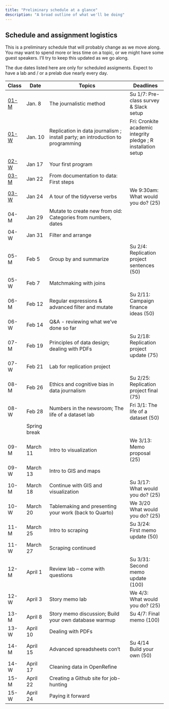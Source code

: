 ```yaml
---
title: "Preliminary schedule at a glance"
description: "A broad outline of what we'll be doing"
--- 
```


## Schedule and assignment logistics

This is a preliminary schedule that will probably change as we move along. You may want to spend more or less time on a topic, or we might have some guest speakers. I'll try to keep this updated as we go along.

The due dates listed here are only for scheduled assigments. Expect to have a lab and / or a prelab due nearly every day. 

| Class | Date | Topics | Deadlines 
-----| ---------- | --------------------------------------------------| --------------------- |
[01-M](weeks/week01-1.qmd) | Jan. 8 | The journalistic method | Su 1/7: Pre-class survey & Slack setup
[01-W](weeks/week01-2.qmd) | Jan. 10 | Replication in data journalism ; install party; an introduction to programming  | Fri: Cronkite academic integrity pledge ; R installation setup  | |
[02-W](weeks/week02.qmd) | Jan 17 | Your first program |  | 
[03-M](weeks/week03-1.qmd) | Jan 22 | From documentation to data: First steps | |
[03-W](weeks/week03-2.qmd) | Jan 24 | A tour of the tidyverse verbs |  We 9:30am: What would you do? (25) | 
04-M | Jan 29 | Mutate to create new from old: Categories from numbers, dates || 
04-W | Jan 31 | Filter and arrange | |
05-M | Feb 5 | Group by and summarize | Su 2/4: Replication project sentences (50) |
05-W | Feb 7 | Matchmaking with joins | |
06-M | Feb 12 | Regular expressions & advanced filter and mutate | Su 2/11: Campaign finance ideas (50) |
06-W | Feb 14 | Q&A - reviewing what we've done so far | |  
07-M | Feb 19 | Principles of data design; dealing with PDFs | Su 2/18: Replication project update (75) |
07-W | Feb 21 | Lab for replication project | | 
08-M | Feb 26 | Ethics and cognitive bias in data journalism | Su 2/25: Replication project final (75) 
08-W | Feb 28 | Numbers in the newsroom; The life of a dataset lab | Fri 3/1: The life of a dataset (50) |
| | Spring break | | |
09-M | March 11 | Intro to visualization | We 3/13: Memo proposal  (25) |
09-W | March 13 | Intro to GIS and maps | 
10-M | March 18 | Continue with GIS and visualization | Su 3/17: What would you do? (25)  |
10-W | March 20 | Tablemaking and presenting  your work (back to Quarto) | We 3/20 What would you do? (25) | 
11-M | March 25 | Intro to scraping | Su 3/24: First memo update (50) | 
11-W | March 27 | Scraping continued   | |  
12-M | April 1 | Review lab -- come with questions  | Su 3/31: Second memo update  (100) |
12-W | April 3 | Story  memo lab   | We 4/3: What would you do? (25) |
13-M | April 8 | Story memo discussion; Build your own database warmup  | Su 4/7: Final memo  (100) |
13-W | April 10 | Dealing with PDFs  | |
14-M | April 15 | Advanced spreadsheets con't |  Su 4/14 Build your own (50)| 
14-W | April 17 | Cleaning data in OpenRefine | |
15-M | April 22 | Creating a Github site for job-hunting | 
15-W | April 24 | Paying it forward | |







